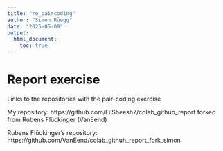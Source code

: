 ```yaml
---
title: "re_paircoding"
author: "Simon Rüegg"
date: "2025-05-09"
output: 
  html_document: 
    toc: true
---
```


# Report exercise

Links to the repositories with the pair-coding exercise

My repository: https://github.com/LilSheesh7/colab_github_report
forked from Rubens Flückinger (VanEend)

Rubens Flückinger's repository: https://github.com/VanEend/colab_githuh_report_fork_simon

